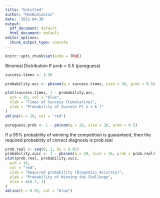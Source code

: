```yaml
---
title: "Untitled"
author: "ManBuXiaoCun"
date: '2022-04-30'
output:
  pdf_document: default
  html_document: default
editor_options:
  chunk_output_type: console
---
```


```r
knitr::opts_chunk$set(echo = TRUE)
```

Binomial Distribution
If prob = 0.5 (pureguess)
```r
success.times <- 1:36

probability.acc <- pbinom(q = success.times, size = 36, prob = 0.5)

plot(success.times, 1 - probability.acc,
  pch = 19, col = "blue",
  xlab = "Times of Success (Cumulative)",
  ylab = "Probability of Success P( x < k )"
)
abline(v = 28, col = "red")

pureguess.prob <- 1 - pbinom(q = 28, size = 36, prob = 0.5)
```

If a 95% probability of winning the competition is guaranteed, then the required probability of correct diagnosis is prob.real
```r
prob.real <- seq(0, 1, by = 0.01)
probability.succ <- 1 - pbinom(q = 28, size = 36, prob = prob.real)
plot(prob.real, probability.succ,
  pch = 19,
  col = "red",
  xlab = "Required probability (Diagnosis Accuracy)",
  ylab = "Probability of Winning the Challenge",
  xlim = c(0.7, 1)
)
abline(h = 0.95, col = "blue")
```












